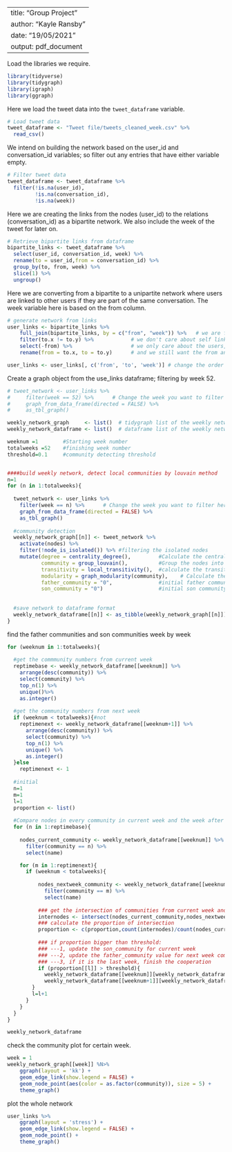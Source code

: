   
---
title: "Group Project"
author: "Kayle Ransby"
date: "19/05/2021"
output: pdf_document
---

Load the libraries we require.

```{r message=FALSE, warning=FALSE}

library(tidyverse)
library(tidygraph)
library(igraph)
library(ggraph)

```


Here we load the tweet data into the ```tweet_dataframe``` variable.

```{r message=FALSE, warning=FALSE}

# Load tweet data
tweet_dataframe <- "Tweet file/tweets_cleaned_week.csv" %>%
  read_csv()

```


We intend on building the network based on the user_id and conversation_id variables; 
so filter out any entries that have either variable empty.

```{r}
# Filter tweet data
tweet_dataframe <- tweet_dataframe %>% 
  filter(!is.na(user_id),
         !is.na(conversation_id),
         !is.na(week))
```


Here we are creating the links from the nodes (user_id) to the relations (conversation_id) as a bipartite network.
We also include the week of the tweet for later on.

```{r}

# Retrieve bipartite links from dataframe
bipartite_links <- tweet_dataframe %>%
  select(user_id, conversation_id, week) %>%
  rename(to = user_id,from = conversation_id) %>%
  group_by(to, from, week) %>%
  slice(1) %>%
  ungroup()

```


Here we are converting from a bipartite to a unipartite network where users are linked to other users if they are part of the same conversation.
The week variable here is based on the from column.

```{r}
# generate network from links
user_links <- bipartite_links %>%
    full_join(bipartite_links, by = c("from", "week")) %>%   # we are full_joining links with links, and connecting them via the column from
    filter(to.x != to.y) %>%            # we don't care about self links
    select(-from) %>%                   # we only care about the users, not the tweets now
    rename(from = to.x, to = to.y)      # and we still want the from and to names for the columns

user_links <- user_links[, c('from', 'to', 'week')] # change the order of the columns to make it easer to view
```


Create a graph object from the use_links dataframe; filtering by week 52.

```{r}
# tweet_network <- user_links %>%
#     filter(week == 52) %>%      # Change the week you want to filter here
#     graph_from_data_frame(directed = FALSE) %>%
#     as_tbl_graph()

weekly_network_graph     <- list()  # tidygraph list of the weekly network 
weekly_network_dataframe <- list()  # dataframe list of the weekly network 

weeknum =1        #Starting week number
totalweeks =52    #finishing week number
threshold=0.1     #community detecting threshold


####build weekly network, detect local communities by louvain method
n=1
for (n in 1:totalweeks){
  
  tweet_network <- user_links %>%
    filter(week == n) %>%      # Change the week you want to filter here
    graph_from_data_frame(directed = FALSE) %>%
    as_tbl_graph()
  
  #community detection
  weekly_network_graph[[n]] <- tweet_network %>%
    activate(nodes) %>%
    filter(!node_is_isolated()) %>% #filtering the isolated nodes
    mutate(degree = centrality_degree(),         #Calculate the centrality of nodes on degree level
           community = group_louvain(),          #Group the nodes into communities
           transitivity = local_transitivity(),  #calculate the transitivity
           modularity = graph_modularity(community),    # Calculate the community's modularity
           father_community = "0",               #initial father community
           son_community = "0")                  #initial son community
  
  
  #save network to dataframe format
  weekly_network_dataframe[[n]] <- as_tibble(weekly_network_graph[[n]])
}

```


find the father communities and son communities week by week

```{r message=FALSE, warning=FALSE}
for (weeknum in 1:totalweeks){
  
  #get the commmunity numbers from current week
  reptimebase <- weekly_network_dataframe[[weeknum]] %>% 
    arrange(desc(community)) %>% 
    select(community) %>% 
    top_n(1) %>% 
    unique()%>% 
    as.integer()
  
  #get the community numbers from next week
  if (weeknum < totalweeks){#not
    reptimenext <- weekly_network_dataframe[[weeknum+1]] %>% 
      arrange(desc(community)) %>% 
      select(community) %>% 
      top_n(1) %>% 
      unique() %>% 
      as.integer()
  }else
    reptimenext <- 1
  
  #initial
  n=1
  m=1
  l=1
  proportion <- list()
  
  #Compare nodes in every community in current week and the week after
  for (n in 1:reptimebase){  
    
    nodes_current_community <- weekly_network_dataframe[[weeknum]] %>% 
      filter(community == n) %>% 
      select(name) 

    for (m in 1:reptimenext){
      if (weeknum < totalweeks){
        
          nodes_nextweek_community <- weekly_network_dataframe[[weeknum+1]] %>% 
            filter(community == m) %>% 
            select(name) 
          
          ### get the intersection of communities from current week and next week
          internodes <- intersect(nodes_current_community,nodes_nextweek_community) 
          ### calculate the proportion of intersection
          proportion <- c(proportion,count(internodes)/count(nodes_current_community))
          
          ### if proportion bigger than threshold:
          ### ---1, update the son_community for current week
          ### ---2, update the father_community value for next week community
          ### ---3, if it is the last week, finish the cooperation
          if (proportion[[l]] > threshold){
            weekly_network_dataframe[[weeknum]][weekly_network_dataframe[[weeknum]]$community==n, "son_community"] <- as.character(m)
            weekly_network_dataframe[[weeknum+1]][weekly_network_dataframe[[weeknum+1]]$community==m, "father_community"] <- as.character(n)
        }
        l=l+1
      }
    }
  }
}
```

```{r}
weekly_network_dataframe
```



check the community plot for certain week.
```{r}
week = 1
weekly_network_graph[[week]] %N>%
    ggraph(layout = 'kk') + 
    geom_edge_link(show.legend = FALSE) + 
    geom_node_point(aes(color = as.factor(community)), size = 5) + 
    theme_graph()

```

plot the whole network
```{r}
user_links %>% 
    ggraph(layout = 'stress') + 
    geom_edge_link(show.legend = FALSE) + 
    geom_node_point() +
    theme_graph()
```

